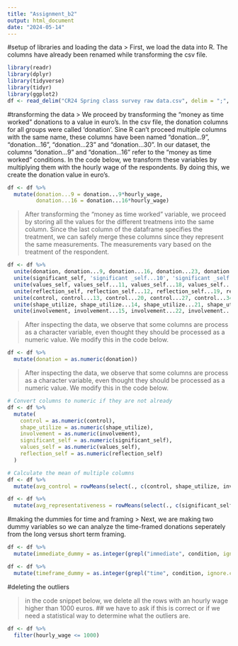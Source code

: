 ---
title: "Assignment_b2"
output: html_document
date: "2024-05-14"
---
#setup of libraries and loading the data
> First, we load the data into R. The columns have already been renamed while transforming the csv file. 

```{r}
library(readr)
library(dplyr)
library(tidyverse)
library(tidyr)
library(ggplot2)
df <- read_delim("CR24 Spring class survey raw data.csv", delim = ";", locale = locale(decimal_mark = ","))

```

#transforming the data
> We proceed by transforming the "money as time worked" donations to a value in euro's. In the csv file, the donation columns for all groups were called 'donation'. Sine R can't proceed multiple columns with the same name, these columns have been named "donation...9", "donation...16", "donation...23" and "donation...30". In our dataset, the columns "donation...9" and "donation...16" refer to the "money as time worked" conditions. In the code below, we transform these variables by multiplying them with the hourly wage of the respondents. By doing this, we create the donation value in euro's. 

```{r}

df <- df %>% 
  mutate(donation...9 = donation...9*hourly_wage,
         donation...16 = donation...16*hourly_wage)
```

> After transforming the "money as time worked" variable, we proceed by storing all the values for the different treatmens into the same column. Since the last column of the dataframe specifies the treatment, we can safely merge these columns since they represent the same measurements. The measurements vary based on the treatment of the respondent. 

```{r}

df <- df %>%
  unite(donation, donation...9, donation...16, donation...23, donation...30, na.rm = TRUE) %>%
  unite(significant_self, 'significant _self...10', 'significant _self...17', 'significant _self...24', 'significant _self...31', na.rm = TRUE) %>%
  unite(values_self, values_self...11, values_self...18, values_self...25, values_self...32, na.rm = TRUE) %>%
  unite(reflection_self, reflection_self...12, reflection_self...19, reflection_self...26, reflection_self...33, na.rm = TRUE) %>%
  unite(control, control...13, control...20, control...27, control...34, na.rm = TRUE) %>%
  unite(shape_utilize, shape_utilize...14, shape_utilize...21, shape_utilize...28, shape_utilize...35, na.rm = TRUE) %>%
  unite(involvement, involvement...15, involvement...22, involvement...29, involvement...36, na.rm = TRUE)


```

> After inspecting the data, we observe that some columns are process as a character variable, even thought they should be processed as a numeric value. We modify this in the code below. 

```{r}
df <- df %>%
  mutate(donation = as.numeric(donation))

```

> After inspecting the data, we observe that some columns are process as a character variable, even thought they should be processed as a numeric value. We modify this in the code below.

```{r}
# Convert columns to numeric if they are not already
df <- df %>%
  mutate(
    control = as.numeric(control),
    shape_utilize = as.numeric(shape_utilize),
    involvement = as.numeric(involvement),
    significant_self = as.numeric(significant_self),
    values_self = as.numeric(values_self),
    reflection_self = as.numeric(reflection_self)
  )

# Calculate the mean of multiple columns
df <- df %>%
  mutate(avg_control = rowMeans(select(., c(control, shape_utilize, involvement)), na.rm = TRUE))

df <- df %>%
  mutate(avg_representativeness = rowMeans(select(., c(significant_self, values_self, reflection_self)), na.rm = TRUE))

```

#making the dummies for time and framing
> Next, we are making two dummy variables so we can analyze the time-framed donations seperately from the long versus short term framing. 

```{r}
df <- df %>%
  mutate(immediate_dummy = as.integer(grepl("immediate", condition, ignore.case = TRUE)))

df <- df %>%
  mutate(timeframe_dummy = as.integer(grepl("time", condition, ignore.case = TRUE)))

```

#deleting the outliers

> in the code snippet below, we delete all the rows with an hourly wage higher than 1000 euros. ## we have to ask if this is correct or if we need a statistical way to determine what the outliers are.


```{r}

df <- df %>%
  filter(hourly_wage <= 1000)

```



